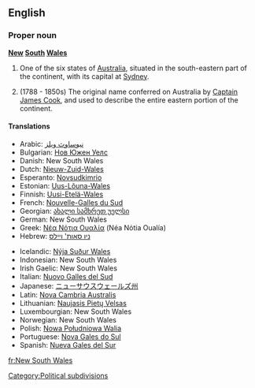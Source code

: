 ==English==

===Proper noun===
'''[[New]] [[South]] [[Wales]]'''

# One of the six states of [[Australia]], situated in the south-eastern part of the continent, with its capital at [[Sydney]].
# {{historical}} (1788 - 1850s) The original name conferred on Australia by [[w:Captain James Cook|Captain James Cook]], and used to describe the entire eastern portion of the continent.
====Translations====
{{top}}
*Arabic: [[نيوساوث ويلز]]
*Bulgarian: [[Нов Южен Уелс]]
*Danish: New South Wales
*Dutch: [[Nieuw-Zuid-Wales]]
*Esperanto: [[Novsudkimrio]]
*Estonian: [[Uus-Lõuna-Wales]]
*Finnish: [[Uusi-Etelä-Wales]]
*French: [[Nouvelle-Galles du Sud]]
*Georgian: [[ახალი სამხრეთ უელსი]]
*German: New South Wales
*Greek: [[Νέα Νότια Ουαλία]] (Néa Nόtia Oualía) {{f}}
*Hebrew: [[ניו סאות' ויילס]]
{{mid}}
*Icelandic: [[Nýja Suður Wales]]
*Indonesian: New South Wales
*Irish Gaelic: New South Wales
*Italian: [[Nuovo Galles del Sud]]
*Japanese: [[ニューサウスウェールズ州]]
*Latin: [[Nova Cambria Australis]]
*Lithuanian: [[Naujasis Pietų Velsas]]
*Luxembourgian: New South Wales
*Norwegian: New South Wales
*Polish: [[Nowa Południowa Walia]]
*Portuguese: [[Nova Gales do Sul]]
*Spanish: [[Nueva Gales del Sur]] {{f}}
{{bottom}}

[[Category:Political subdivisions]]

[[fr:New South Wales]]